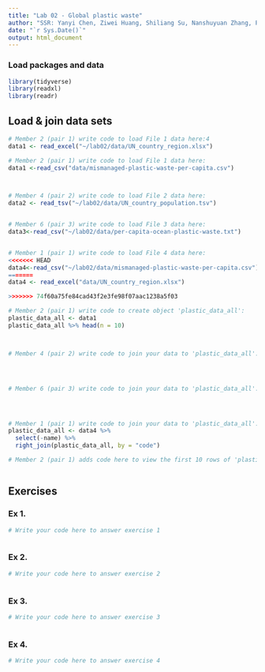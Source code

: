 ```yaml
---
title: "Lab 02 - Global plastic waste"
author: "SSR: Yanyi Chen, Ziwei Huang, Shiliang Su, Nanshuyuan Zhang, Peiheng Liu and Pinzhe Zhao"
date: "`r Sys.Date()`"
output: html_document
---
```


### Load packages and data

```r
library(tidyverse)
library(readxl)
library(readr)
```


## Load & join data sets

```r
# Member 2 (pair 1) write code to load File 1 data here:4
data1 <- read_excel("~/lab02/data/UN_country_region.xlsx")

# Member 2 (pair 1) write code to load File 1 data here:
data1 <-read_csv("data/mismanaged-plastic-waste-per-capita.csv")



# Member 4 (pair 2) write code to load File 2 data here:
data2 <- read_tsv("~/lab02/data/UN_country_population.tsv")


# Member 6 (pair 3) write code to load File 3 data here:
data3<-read_csv("~/lab02/data/per-capita-ocean-plastic-waste.txt")


# Member 1 (pair 1) write code to load File 4 data here:
<<<<<<< HEAD
data4<-read_csv("~/lab02/data/mismanaged-plastic-waste-per-capita.csv")
=======
data4 <- read_excel("data/UN_country_region.xlsx")

>>>>>>> 74f60a75fe84cad43f2e3fe98f07aac1238a5f03

```



```r
# Member 2 (pair 1) write code to create object 'plastic_data_all':
plastic_data_all <- data1
plastic_data_all %>% head(n = 10)



# Member 4 (pair 2) write code to join your data to 'plastic_data_all':




# Member 6 (pair 3) write code to join your data to 'plastic_data_all':




# Member 1 (pair 1) write code to join your data to 'plastic_data_all':
plastic_data_all <- data4 %>%
  select(-name) %>%
  right_join(plastic_data_all, by = "code")


```


```r
# Member 2 (pair 1) adds code here to view the first 10 rows of 'plastic_data_all'



```



## Exercises

### Ex 1.

```r
# Write your code here to answer exercise 1



```



### Ex 2.

```r
# Write your code here to answer exercise 2



```


### Ex 3.

```r
# Write your code here to answer exercise 3



```


### Ex 4.

```r
# Write your code here to answer exercise 4



```
